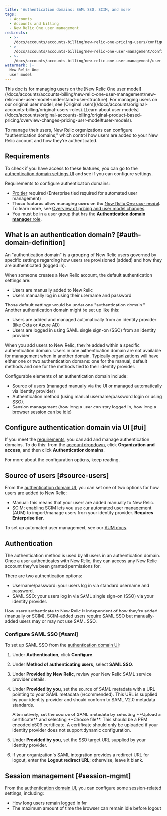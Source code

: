 ```yaml
---
title: 'Authentication domains: SAML SSO, SCIM, and more'
tags:
  - Accounts
  - Accounts and billing
  - New Relic One user management
redirects:
  - >-
    /docs/accounts/accounts-billing/new-relic-one-pricing-users/configure-authentication-domains
  - >-
    /docs/accounts/accounts-billing/new-relic-one-user-management/configure-authentication-domains-sso
  - >-
    /docs/accounts/accounts-billing/new-relic-one-user-management/user-authentication-saml-sso-scim-more
watermark: |-
  New Relic One
  user model
---
```


<Callout variant="important">
  This doc is for managing users on the [New Relic One user model](/docs/accounts/accounts-billing/new-relic-one-user-management/new-relic-one-user-model-understand-user-structure). For managing users on our original user model, see [Original users](/docs/accounts/original-accounts-billing/original-users-roles). [Learn about user models](/docs/accounts/original-accounts-billing/original-product-based-pricing/overview-changes-pricing-user-model#user-models).
</Callout>

To manage their users, New Relic organizations can configure "authentication domains," which control how users are added to your New Relic account and how they’re authenticated.

## Requirements

To check if you have access to these features, you can go to the [authentication domain settings UI](#ui) and see if you can configure settings.

Requirements to configure authentication domains:

* [Pro tier](https://newrelic.com/pricing) required (Enterprise tied required for automated user management)
* These features allow managing users on the [New Relic One user model](/docs/accounts/accounts-billing/new-relic-one-pricing-users/users-roles). To learn more, see [Overview of pricing and user model changes](/docs/accounts/original-accounts-billing/original-product-based-pricing/overview-changes-pricing-user-model#user-models).
* You must be in a user group that has the [**Authentication domain manager** role](/docs/accounts/accounts-billing/new-relic-one-pricing-users/users-roles#standard-roles).

## What is an authentication domain? [#auth-domain-definition]

An "authentication domain" is a grouping of New Relic users governed by specific settings regarding how users are provisioned (added) and how they are authenticated (logged in).

When someone creates a New Relic account, the default authentication settings are:

* Users are manually added to New Relic
* Users manually log in using their username and password

Those default settings would be under one "authentication domain." Another authentication domain might be set up like this:

* Users are added and managed automatically from an identity provider (like Okta or Azure AD)
* Users are logged in using SAML single sign-on (SSO) from an identity provider

When you add users to New Relic, they’re added within a specific authentication domain. Users in one authentication domain are not available for management when in another domain. Typically organizations will have either one or two authentication domains: one for the manual, default methods and one for the methods tied to their identity provider.

Configurable elements of an authentication domain include:

* Source of users (managed manually via the UI or managed automatically via identity provider)
* Authentication method (using manual username/password login or using SSO).
* Session management (how long a user can stay logged in, how long a browser session can be idle)

## Configure authentication domain via UI [#ui]

If you meet the [requirements](#requirements), you can add and manage authentication domains. To do this: from the [account dropdown](/docs/using-new-relic/welcome-new-relic/get-started/glossary#account-dropdown), click **Organization and access**, and then click **Authentication domains**.

For more about the configuration options, keep reading.

## Source of users [#source-users]

From the [authentication domain UI](#ui), you can set one of two options for how users are added to New Relic:

* Manual: this means that your users are added manually to New Relic.
* SCIM: enabling SCIM lets you use our automated user management (AUM) to import/manage users from your identity provider. **Requires Enterprise tier.**

To set up automated user management, see our [AUM docs](/docs/accounts/accounts/automated-user-management/automated-user-provisioning-single-sign).

## Authentication

The authentication method is used by all users in an authentication domain. Once a user authenticates with New Relic, they can access any New Relic account they've been granted permissions for.

There are two authentication options:

* Username/password: your users log in via standard username and password.
* SAML SSO: your users log in via SAML single sign-on (SSO) via your identity provider.

<Callout variant="tip">
  How users authenticate to New Relic is independent of how they're added (manually or SCIM). SCIM-added users require SAML SSO but manually-added users may or may not use SAML SSO.
</Callout>

### Configure SAML SSO [#saml]

To set up SAML SSO from the [authentication domain UI](#ui):

1. Under **Authentication**, click **Configure**.
2. Under **Method of authenticating users**, select **SAML SSO**.
3. Under **Provided by New Relic**, review your New Relic SAML service provider details.
4. Under **Provided by you**, set the source of SAML metadata with a URL pointing to your SAML metadata (recommended). This URL is supplied by your identity provider and should conform to SAML V2.0 metadata standards.

   <Callout variant="tip">
     Alternatively, set the source of SAML metadata by selecting **Upload a certificate** and selecting **Choose file**. This should be a PEM encoded x509 certificate. A certificate should only be uploaded if your identity provider does not support dynamic configuration.
   </Callout>
5. Under **Provided by you**, set the SSO target URL supplied by your identity provider.
6. If your organization's SAML integration provides a redirect URL for logout, enter the **Logout redirect URL**; otherwise, leave it blank.

## Session management [#session-mgmt]

From the [authentication domain UI](#ui), you can configure some session-related settings, including:

* How long users remain logged in for
* The maximum amount of time the browser can remain idle before logout
